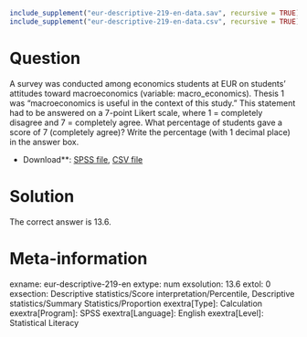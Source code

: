```r
include_supplement("eur-descriptive-219-en-data.sav", recursive = TRUE)
include_supplement("eur-descriptive-219-en-data.csv", recursive = TRUE)
```

Question
========
A survey was conducted among economics students at EUR on students' attitudes toward macroeconomics (variable: macro_economics). Thesis 1 was "macroeconomics is useful in the context of this study." This statement had to be answered on a 7-point Likert scale, where 1 = completely disagree and 7 = completely agree. What percentage of students gave a score of 7 (completely agree)? Write the percentage (with 1 decimal place) in the answer box.

* Download**: [SPSS file](eur-descriptive-219-en-data.sav), [CSV file](eur-descriptive-219-en-data.csv)


Solution
========
The correct answer is 13.6.

Meta-information
================
exname: eur-descriptive-219-en
extype: num
exsolution: 13.6
extol: 0
exsection: Descriptive statistics/Score interpretation/Percentile, Descriptive statistics/Summary Statistics/Proportion
exextra[Type]: Calculation
exextra[Program]: SPSS
exextra[Language]: English
exextra[Level]: Statistical Literacy
